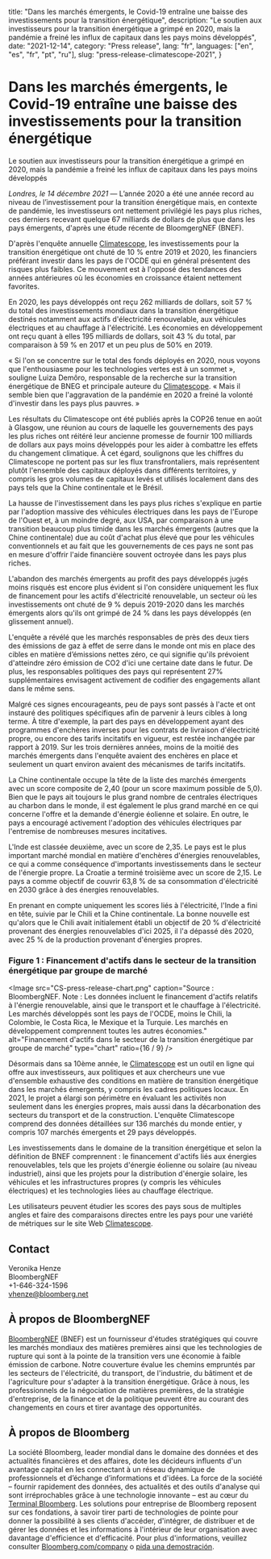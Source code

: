   title:
    "Dans les marchés émergents, le Covid-19 entraîne une baisse des investissements pour la transition énergétique",
  description:
    "Le soutien aux investisseurs pour la transition énergétique a grimpé en 2020, mais la pandémie a freiné les influx de capitaux dans les pays moins développés",
  date: "2021-12-14",
  category: "Press release",
  lang: "fr",
  languages: ["en", "es", "fr", "pt", "ru"],
  slug: "press-release-climatescope-2021",
}



# Dans les marchés émergents, le Covid-19 entraîne une baisse des investissements pour la transition énergétique

Le soutien aux investisseurs pour la transition énergétique a grimpé en 2020, mais la pandémie a freiné les influx de capitaux dans les pays moins développés

_Londres, le 14 décembre 2021_ — L’année 2020 a été une année record au niveau de l’investissement pour la transition énergétique mais, en contexte de pandémie, les investisseurs ont nettement privilégié les pays plus riches, ces derniers recevant quelque 67 milliards de dollars de plus que dans les pays émergents, d'après une étude récente de BloomgergNEF (BNEF).

D'après l'enquête annuelle [Climatescope](https://global-climatescope.org/), les investissements pour la transition énergétique ont chuté de 10 % entre 2019 et 2020, les financiers préférant investir dans les pays de l'OCDE qui en général présentent des risques plus faibles. Ce mouvement est à l'opposé des tendances des années antérieures où les économies en croissance étaient nettement favorites.

En 2020, les pays développés ont reçu 262 milliards de dollars, soit 57 % du total des investissements mondiaux dans la transition énergétique destinés notamment aux actifs d'électricité renouvelable, aux véhicules électriques et au chauffage à l'électricité. Les économies en développement ont reçu quant à elles 195 milliards de dollars, soit 43 % du total, par comparaison à 59 % en 2017 et un peu plus de 50% en 2019.

« Si l'on se concentre sur le total des fonds déployés en 2020, nous voyons que l'enthousiasme pour les technologies vertes est à un sommet », souligne Luiza Demôro, responsable de la recherche sur la transition énergétique de BNEG et principale auteure du [Climatescope](https://global-climatescope.org/). « Mais il semble bien que l'aggravation de la pandémie en 2020 a freiné la volonté d'investir dans les pays plus pauvres. »

Les résultats du Climatescope ont été publiés après la COP26 tenue en août à Glasgow, une réunion au cours de laquelle les gouvernements des pays les plus riches ont réitéré leur ancienne promesse de fournir 100 milliards de dollars aux pays moins développés pour les aider à combattre les effets du changement climatique. À cet égard, soulignons que les chiffres du Climatescope ne portent pas sur les flux transfrontaliers, mais représentent plutôt l'ensemble des capitaux déployés dans différents territoires, y compris les gros volumes de capitaux levés et utilisés localement dans des pays tels que la Chine continentale et le Brésil.

La hausse de l'investissement dans les pays plus riches s'explique en partie par l'adoption massive des véhicules électriques dans les pays de l'Europe de l'Ouest et, à un moindre degré, aux USA, par comparaison à une transition beaucoup plus timide dans les marchés émergents (autres que la Chine continentale) due au coût d'achat plus élevé que pour les véhicules conventionnels et au fait que les gouvernements de ces pays ne sont pas en mesure d'offrir l'aide financière souvent octroyée dans les pays plus riches.

L'abandon des marchés émergents au profit des pays développés jugés moins risqués est encore plus évident si l'on considère uniquement les flux de financement pour les actifs d'électricité renouvelable, un secteur où les investissements ont chuté de 9 % depuis 2019-2020 dans les marchés émergents alors qu'ils ont grimpé de 24 % dans les pays développés (en glissement annuel).

L'enquête a révélé que les marchés responsables de près des deux tiers des émissions de gaz à effet de serre dans le monde ont mis en place des cibles en matière d’émissions nettes zéro, ce qui signifie qu'ils prévoient d'atteindre zéro émission de CO2 d'ici une certaine date dans le futur. De plus, les responsables politiques des pays qui représentent 27% supplémentaires envisagent activement de codifier des engagements allant dans le même sens.

Malgré ces signes encourageants, peu de pays sont passés à l'acte et ont instauré des politiques spécifiques afin de parvenir à leurs cibles à long terme. À titre d'exemple, la part des pays en développement ayant des programmes d'enchères inverses pour les contrats de livraison d'électricité propre, ou encore des tarifs incitatifs en vigueur, est restée inchangée par rapport à 2019. Sur les trois dernières années, moins de la moitié des marchés émergents dans l'enquête avaient des enchères en place et seulement un quart environ avaient des mécanismes de tarifs incitatifs.

La Chine continentale occupe la tête de la liste des marchés émergents avec un score composite de 2,40 (pour un score maximum possible de 5,0). Bien que le pays ait toujours le plus grand nombre de centrales électriques au charbon dans le monde, il est également le plus grand marché en ce qui concerne l'offre et la demande d'énergie éolienne et solaire. En outre, le pays a encouragé activement l'adoption des véhicules électriques par l'entremise de nombreuses mesures incitatives.

L'Inde est classée deuxième, avec un score de 2,35. Le pays est le plus important marché mondial en matière d'enchères d'énergies renouvelables, ce qui a comme conséquence d'importants investissements dans le secteur de l'énergie propre. La Croatie a terminé troisième avec un score de 2,15. Le pays a comme objectif de couvrir 63,8 % de sa consommation d'électricité en 2030 grâce à des énergies renouvelables.

En prenant en compte uniquement les scores liés à l'électricité, l'Inde a fini en tête, suivie par le Chili et la Chine continentale. La bonne nouvelle est qu'alors que le Chili avait initialement établi un objectif de 20 % d'électricité provenant des énergies renouvelables d'ici 2025, il l'a dépassé dès 2020, avec 25 % de la production provenant d'énergies propres.

### Figure 1 : Financement d'actifs dans le secteur de la transition énergétique par groupe de marché

<Image
  src="CS-press-release-chart.png"
  caption="Source : BloombergNEF. Note : Les données incluent le financement d'actifs relatifs à l'énergie renouvelable, ainsi que le transport et le chauffage à l'électricité. Les marchés développés sont les pays de l'OCDE, moins le Chili, la Colombie, le Costa Rica, le Mexique et la Turquie. Les marchés en développement comprennent toutes les autres économies." alt="Financement d'actifs dans le secteur de la transition énergétique par groupe de marché" type="chart" ratio={16 / 9}
/>

Désormais dans sa 10ème année, le [Climatescope](https://global-climatescope.org/) est un outil en ligne qui offre aux investisseurs, aux politiques et aux chercheurs une vue d'ensemble exhaustive des conditions en matière de transition énergétique dans les marchés émergents, y compris les cadres politiques locaux. En 2021, le projet a élargi son périmètre en évaluant les activités non seulement dans les énergies propres, mais aussi dans la décarbonation des secteurs du transport et de la construction. L'enquête Climatescope comprend des données détaillées sur 136 marchés du monde entier, y compris 107 marchés émergents et 29 pays développés.

Les investissements dans le domaine de la transition énergétique et selon la définition de BNEF comprennent : le financement d'actifs liés aux énergies renouvelables, tels que les projets d'énergie éolienne ou solaire (au niveau industriel), ainsi que les projets pour la distribution d'énergie solaire, les véhicules et les infrastructures propres (y compris les véhicules électriques) et les technologies liées au chauffage électrique.

Les utilisateurs peuvent étudier les scores des pays sous de multiples angles et faire des comparaisons directes entre les pays pour une variété de métriques sur le site Web
[Climatescope](https://global-climatescope.org/).

## Contact

Veronika Henze <br />
BloombergNEF <br />
+1-646-324-1596 <br />
[vhenze@bloomberg.net](mailto:vhenze@bloomberg.net)

## À propos de BloombergNEF

[BloombergNEF](https://about.bnef.com/) (BNEF) est un fournisseur d'études stratégiques qui couvre les marchés mondiaux des matières premières ainsi que les technologies de rupture qui sont à la pointe de la transition vers une économie à faible émission de carbone. Notre couverture évalue les chemins empruntés par les secteurs de l'électricité, du transport, de l'industrie, du bâtiment et de l'agriculture pour s'adapter à la transition énergétique. Grâce à nous, les professionnels de la négociation de matières premières, de la stratégie d'entreprise, de la finance et de la politique peuvent être au courant des changements en cours et tirer avantage des opportunités.

## À propos de Bloomberg

La société Bloomberg, leader mondial dans le domaine des données et des actualités financières et des affaires, dote les décideurs influents d'un avantage capital en les connectant à un réseau dynamique de professionnels et d’échange d’informations et d'idées. La force de la société – fournir rapidement des données, des actualités et des outils d'analyse qui sont irréprochables grâce à une technologie innovante – est au cœur du [Terminal Bloomberg](https://www.bloomberg.com/professional/). Les solutions pour entreprise de Bloomberg reposent sur ces fondations, à savoir tirer parti de technologies de pointe pour donner la possibilité à ses clients d'accéder, d'intégrer, de distribuer et de gérer les données et les informations à l'intérieur de leur organisation avec davantage d'efficience et d'efficacité. Pour plus d'informations, veuillez consulter [Bloomberg.com/company](https://www.bloomberg.com/company) o [pida una demostración](https://www.bloomberg.com/professional/request-demo/?utm_source=bbg-pr&bbgsum=dg-ws-core-pr).
